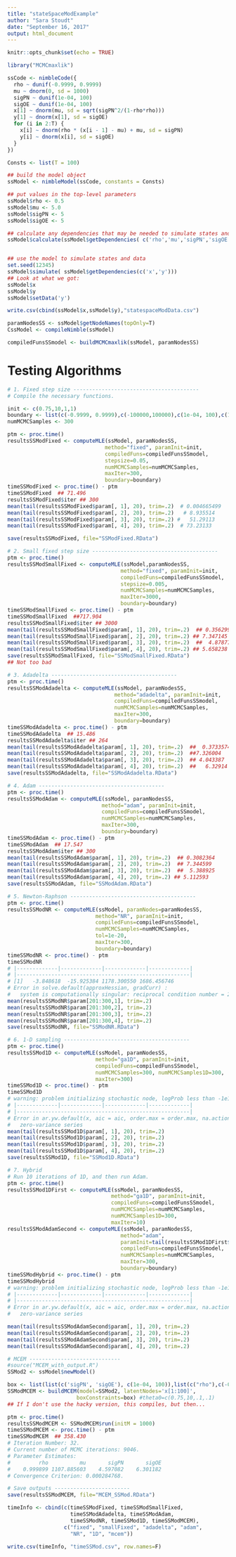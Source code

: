 ```yaml
---
title: "stateSpaceModExample"
author: "Sara Stoudt"
date: "September 16, 2017"
output: html_document
---
```


```r
knitr::opts_chunk$set(echo = TRUE)
```

```r
library("MCMCmaxlik")
```

```r
ssCode <- nimbleCode({
  rho ~ dunif(-0.9999, 0.9999)
  mu ~ dnorm(0, sd = 1000)
  sigPN ~ dunif(1e-04, 100)
  sigOE ~ dunif(1e-04, 100)
  x[1] ~ dnorm(mu, sd = sqrt(sigPN^2/(1-rho*rho)))
  y[1] ~ dnorm(x[1], sd = sigOE)
  for (i in 2:T) {
    x[i] ~ dnorm(rho * (x[i - 1] - mu) + mu, sd = sigPN)
    y[i] ~ dnorm(x[i], sd = sigOE)
  }
})

Consts <- list(T = 100)

## build the model object
ssModel <- nimbleModel(ssCode, constants = Consts)

## put values in the top-level parameters
ssModel$rho <- 0.5
ssModel$mu <- 5.0
ssModel$sigPN <- 5
ssModel$sigOE <- 5

## calculate any dependencies that may be needed to simulate states and data
ssModel$calculate(ssModel$getDependencies( c('rho','mu','sigPN','sigOE'), determOnly = TRUE))


## use the model to simulate states and data
set.seed(12345)
ssModel$simulate( ssModel$getDependencies(c('x','y')))
## Look at what we got:
ssModel$x
ssModel$y
ssModel$setData('y')

write.csv(cbind(ssModel$x,ssModel$y),"statespaceModData.csv")

paramNodesSS <- ssModel$getNodeNames(topOnly=T)
CssModel <- compileNimble(ssModel)
```

```r
compiledFunsSSmodel <- buildMCMCmaxlik(ssModel, paramNodesSS)
```


# Testing Algorithms

```r
# 1. Fixed step size ----------------------------------------
# Compile the necessary functions.

init <- c(0.75,10,1,1)
boundary <- list(c(-0.9999, 0.9999),c(-100000,100000),c(1e-04, 100),c(1e-04, 100))
numMCMCSamples <- 300

ptm <- proc.time()
resultsSSModFixed <- computeMLE(ssModel, paramNodesSS,
                               method="fixed", paramInit=init,
                               compiledFuns=compiledFunsSSmodel,
                               stepsize=0.05,
                               numMCMCSamples=numMCMCSamples,
                               maxIter=300,
                               boundary=boundary)
timeSSModFixed <- proc.time() - ptm
timeSSModFixed  ## 71.496 
resultsSSModFixed$iter ## 300
mean(tail(resultsSSModFixed$param[, 1], 20), trim=.2)  # 0.004665499
mean(tail(resultsSSModFixed$param[, 2], 20), trim=.2)   # 8.935514
mean(tail(resultsSSModFixed$param[, 3], 20), trim=.2) #   51.29113
mean(tail(resultsSSModFixed$param[, 4], 20), trim=.2)  # 73.23133

save(resultsSSModFixed, file="SSModFixed.RData")
```

```r
# 2. Small fixed step size ----------------------------------------
ptm <- proc.time()
resultsSSModSmallFixed <- computeMLE(ssModel,paramNodesSS,
                                    method="fixed", paramInit=init,
                                    compiledFuns=compiledFunsSSmodel,
                                    stepsize=0.005,
                                    numMCMCSamples=numMCMCSamples,
                                    maxIter=3000,
                                    boundary=boundary)
timeSSModSmallFixed <- proc.time() - ptm
timeSSModSmallFixed  ##717.904 
resultsSSModSmallFixed$iter ## 3000
mean(tail(resultsSSModSmallFixed$param[, 1], 20), trim=.2)  ## 0.3562996
mean(tail(resultsSSModSmallFixed$param[, 2], 20), trim=.2) ## 7.347145
mean(tail(resultsSSModSmallFixed$param[, 3], 20), trim=.2)  ##  4.878771
mean(tail(resultsSSModSmallFixed$param[, 4], 20), trim=.2) ## 5.658238
save(resultsSSModSmallFixed, file="SSModSmallFixed.RData")
## Not too bad
```

```r
# 3. Adadelta ----------------------------------------
ptm <- proc.time()
resultsSSModAdadelta <- computeMLE(ssModel, paramNodesSS,
                                  method="adadelta", paramInit=init,
                                  compiledFuns=compiledFunsSSmodel,
                                  numMCMCSamples=numMCMCSamples,
                                  maxIter=300,
                                  boundary=boundary)
timeSSModAdadelta <- proc.time() - ptm
timeSSModAdadelta  ## 15.486 
resultsSSModAdadelta$iter ## 264
mean(tail(resultsSSModAdadelta$param[, 1], 20), trim=.2)  ##  0.3733574
mean(tail(resultsSSModAdadelta$param[, 2], 20), trim=.2)  ##7.326004
mean(tail(resultsSSModAdadelta$param[, 3], 20), trim=.2)  ## 4.043387
mean(tail(resultsSSModAdadelta$param[, 4], 20), trim=.2)  ##   6.32914
save(resultsSSModAdadelta, file="SSModAdadelta.RData")

```

```r

# 4. Adam ----------------------------------------
ptm <- proc.time()
resultsSSModAdam <- computeMLE(ssModel, paramNodesSS,
                              method="adam", paramInit=init,
                              compiledFuns=compiledFunsSSmodel,
                              numMCMCSamples=numMCMCSamples,
                              maxIter=300,
                              boundary=boundary)
timeSSModAdam <- proc.time() - ptm
timeSSModAdam  ## 17.547  
resultsSSModAdam$iter ## 300
mean(tail(resultsSSModAdam$param[, 1], 20), trim=.2)  ## 0.3082364
mean(tail(resultsSSModAdam$param[, 2], 20), trim=.2)  ## 7.344599
mean(tail(resultsSSModAdam$param[, 3], 20), trim=.2)  ##  5.388925
mean(tail(resultsSSModAdam$param[, 4], 20), trim=.2) ## 5.112593
save(resultsSSModAdam, file="SSModAdam.RData")

```

```r
# 5. Newton-Raphson ----------------------------------------
ptm <- proc.time()
resultsSSModNR <- computeMLE(ssModel, paramNodes=paramNodesSS,
                            method="NR", paramInit=init,
                            compiledFuns=compiledFunsSSmodel,
                            numMCMCSamples=numMCMCSamples,
                            tol=1e-20,
                            maxIter=300,
                            boundary=boundary)
timeSSModNR <- proc.time() - ptm
timeSSModNR 
# |-------------|-------------|-------------|-------------|
# |-------------------------------------------------------|
# [1]   -3.848618  -15.925384 1178.300550 1686.456746
# Error in solve.default(approxHessian, gradCurr) : 
#   system is computationally singular: reciprocal condition number = 2.09322e-17
mean(resultsSSModNR$param[201:300,1], trim=.2)
mean(resultsSSModNR$param[201:300,2], trim=.2) 
mean(resultsSSModNR$param[201:300,3], trim=.2)
mean(resultsSSModNR$param[201:300,4], trim=.2) 
save(resultsSSModNR, file="SSModNR.RData")
```

```r
# 6. 1-D sampling ----------------------------------------
ptm <- proc.time()
resultsSSMod1D <- computeMLE(ssModel, paramNodesSS,
                            method="ga1D", paramInit=init,
                            compiledFuns=compiledFunsSSmodel,
                            numMCMCSamples=300, numMCMCSamples1D=300, 
                            maxIter=300)
timeSSMod1D <- proc.time() - ptm
timeSSMod1D  
# warning: problem initializing stochastic node, logProb less than -1e12
# |-------------|-------------|-------------|-------------|
# |-------------------------------------------------------|
# Error in ar.yw.default(x, aic = aic, order.max = order.max, na.action = na.action,  : 
#   zero-variance series
mean(tail(resultsSSMod1D$param[, 1], 20), trim=.2)  
mean(tail(resultsSSMod1D$param[, 2], 20), trim=.2)  
mean(tail(resultsSSMod1D$param[, 3], 20), trim=.2)
mean(tail(resultsSSMod1D$param[, 4], 20), trim=.2) 
save(resultsSSMod1D, file="SSMod1D.RData")

```


```r
# 7. Hybrid
# Run 10 iterations of 1D, and then run Adam.
ptm <- proc.time()
resultsSSMod1DFirst <- computeMLE(ssModel, paramNodesSS,
                                 method="ga1D", paramInit=init,
                                 compiledFuns=compiledFunsSSmodel,
                                 numMCMCSamples=numMCMCSamples, 
                                 numMCMCSamples1D=300, 
                                 maxIter=10)
resultsSSModAdamSecond <- computeMLE(ssModel, paramNodesSS,
                                    method="adam", 
                                    paramInit=tail(resultsSSMod1DFirst$param, 1),
                                    compiledFuns=compiledFunsSSmodel,
                                    numMCMCSamples=numMCMCSamples,
                                    maxIter=300,
                                    boundary=boundary)
timeSSModHybrid <- proc.time() - ptm
timeSSModHybrid 
# warning: problem initializing stochastic node, logProb less than -1e12
# |-------------|-------------|-------------|-------------|
# |-------------------------------------------------------|
# Error in ar.yw.default(x, aic = aic, order.max = order.max, na.action = na.action,  : 
#   zero-variance series

mean(tail(resultsSSModAdamSecond$param[, 1], 20), trim=.2)  
mean(tail(resultsSSModAdamSecond$param[, 2], 20), trim=.2)  
mean(tail(resultsSSModAdamSecond$param[, 3], 20), trim=.2)  
mean(tail(resultsSSModAdamSecond$param[, 4], 20), trim=.2) 

```

```r
# MCEM -----------------------------
#source("MCEM_with_output.R")
SSMod2 <- ssModel$newModel()

box <- list(list(c('sigPN', 'sigOE'), c(1e-04, 100)),list(c("rho"),c(-0.9999, 0.9999)),list(c("mu"),c(-Inf,Inf)))
SSModMCEM <- buildMCEM(model=SSMod2, latentNodes='x[1:100]',
                      boxConstraints=box) #theta0=c(0.75,10,.1,.1)
## If I don't use the hacky version, this compiles, but then...

ptm <- proc.time()
resultsSSModMCEM <- SSModMCEM$run(initM = 1000)
timeSSModMCEM <- proc.time() - ptm
timeSSModMCEM  ## 358.430 
# Iteration Number: 32.
# Current number of MCMC iterations: 9046.
# Parameter Estimates: 
#         rho          mu       sigPN       sigOE 
#    0.999899 1107.885603    4.597082    6.301182 
# Convergence Criterion: 0.000284768.

# Save outputs ------------------------
save(resultsSSModMCEM, file="MCEM_SSMod.RData")
```

```r
timeInfo <- cbind(c(timeSSModFixed, timeSSModSmallFixed,
                    timeSSModAdadelta, timeSSModAdam,
                    timeSSModNR, timeSSMod1D, timeSSModMCEM),
                  c("fixed", "smallFixed", "adadelta", "adam",
                    "NR", "1D", "mcem"))

write.csv(timeInfo, "timeSSMod.csv", row.names=F)

```